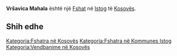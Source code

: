 {{Fshat në Kosovës
 | Emri                = Vršavica Mahala
| srp_N_name = Vršavica Mahala
| srp_N_FULL_NAME_RO = Vršavica Mahala
| srp_N_FULL_NAME_ND_RO = Vrsavica Mahala
| srp_N_SORT_NAME_RG = VRSAVICAMAHALA
| srp_N_FULL_NAME_RG = Vršavica Mahala
| srp_N_FULL_NAME_ND_RG = Vrsavica Mahala

 | Emri (Rasa dhanore) = 
 | Figura              = 
 | Shteti              = Kosovo
 | Komuna              = Istog
 | Kodi postar         = 
 | Sipërfaqja          = 

 | Popullsia           = 

 | Regj. i popullsisë  = 
 | Dend. e popullsisë  = 
 | Faqja zyrtare       = 
 <!--- Koordinatat ----> 
 | Gjerësia            = 42.326944
 | Gjatësia            = 21.513611
 | Lartësia            = 
}}
'''Vršavica Mahala''' është një [[Fshat]] në [[Istog]] të [[Kosovës]].

<!-- == Gjeografia == -->
<!-- == Historia == -->
<!-- == Demografia == -->
== Shih edhe ==
{{Komuna Istog}}
{{Kosovo-Administrata-Cung}}

[[Kategoria:Fshatra në Kosovës]]
[[Kategoria:Fshatra në Kommunes Istog]]
[[Kategoria:Vendbanime në Kosovës]]